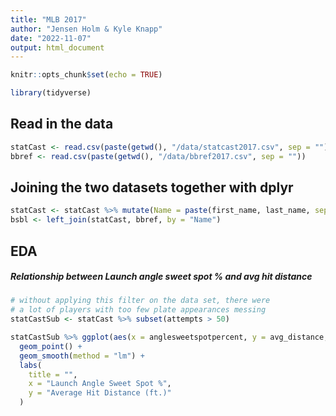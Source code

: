 ```yaml
---
title: "MLB 2017"
author: "Jensen Holm & Kyle Knapp"
date: "2022-11-07"
output: html_document
---
```


```r
knitr::opts_chunk$set(echo = TRUE)
```

```r
library(tidyverse)
```

## Read in the data
```r
statCast <- read.csv(paste(getwd(), "/data/statcast2017.csv", sep = ""))
bbref <- read.csv(paste(getwd(), "/data/bbref2017.csv", sep = ""))
```


## Joining the two datasets together with dplyr
```r
statCast <- statCast %>% mutate(Name = paste(first_name, last_name, sep = " "))  
bsbl <- left_join(statCast, bbref, by = "Name")

```


## EDA

##### Relationship between Launch angle sweet spot % and avg hit distance  
```r
# without applying this filter on the data set, there were
# a lot of players with too few plate appearances messing 
statCastSub <- statCast %>% subset(attempts > 50)  

statCastSub %>% ggplot(aes(x = anglesweetspotpercent, y = avg_distance, color = attempts, alpha = 0.5)) +
  geom_point() +
  geom_smooth(method = "lm") +
  labs(
    title = "",
    x = "Launch Angle Sweet Spot %",
    y = "Average Hit Distance (ft.)"
  )
```

